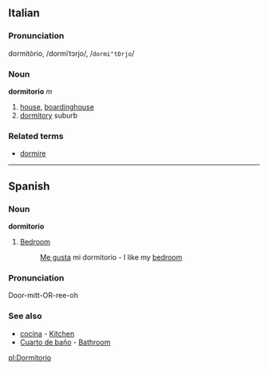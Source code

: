 ==Italian==
===Pronunciation===
dormitòrio, /dormiˈtɔrjo/, /<tt>dormi"tOrjo</tt>/
===Noun===
'''dormitorio''' ''m''

# [[house]], [[boardinghouse]]
# [[dormitory]] suburb

===Related terms===
*[[dormire]]

----
==Spanish==
===Noun===
'''dormitorio'''

#[[Bedroom]]
#: [[Gustar|Me gusta]] mi dormitorio - I like my [[bedroom]]

===Pronunciation===
Door-mitt-OR-ree-oh

===See also===
*[[cocina]] - [[Kitchen]]
*[[Cuarto de baño]] - [[Bathroom]]

[[pl:Dormitorio]]